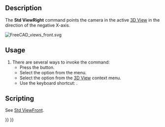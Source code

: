 <languages/>

{{Docnav
|[[Std_ViewTop|ViewTop]]
|[[Std_ViewRear|ViewRear]]
|[[Std_View_Menu|Std View Menu]]
|IconL=Std_ViewTop.svg
|IconR=Std_ViewRear.svg
|IconC=Freecad.svg
}}

{{GuiCommand
|Name=Std ViewRight
|MenuLocation=View → Standard Views → Right
|Workbenches=All
|Shortcut={{KEY|3}}
|SeeAlso=[[Std_ViewFront|Std ViewFront]], [[Std_ViewTop|Std ViewTop]]
}}

==Description==

The '''Std ViewRight''' command points the camera in the active [[3D_View|3D View]] in the direction of the negative X-axis.

[[Image:FreeCAD_views_front.svg]]
{{Caption|Arrow 3 points in the direction of the right view}}

==Usage==

# There are several ways to invoke the command:
#* Press the {{Button|[[Image:Std_ViewRight.svg|16px]] [[Std_ViewRight|Right]]}} button.
#* Select the {{MenuCommand|View → Standard Views → [[Image:Std_ViewRight.svg|16px]] Right}} option from the menu.
#* Select the {{MenuCommand|Standard Views → [[Image:Std_ViewRight.svg|16px]] Right}} option from the [[3D_View|3D View]] context menu.
#* Use the keyboard shortcut: {{KEY|3}}.

==Scripting==

See [[Std_ViewFront#Scripting|Std ViewFront]].


{{Docnav
|[[Std_ViewTop|ViewTop]]
|[[Std_ViewRear|ViewRear]]
|[[Std_View_Menu|Std View Menu]]
|IconL=Std_ViewTop.svg
|IconR=Std_ViewRear.svg
|IconC=Freecad.svg
}}

{{Std_Base_navi{{#translation:}}}}
{{Userdocnavi{{#translation:}}}}